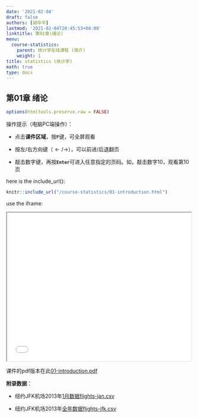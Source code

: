 ```yaml
---
date: '2021-02-04'
draft: false
authors: [胡华平]
lastmod: '2021-02-04T20:45:53+08:00'
linktitle: 第01章(绪论)
menu:
  course-statistics:
    parent: 统计学在线课程 (简介)
    weight: 1
title: statistics (统计学)
math: true
type: docs
---
```


## 第01章 绪论

```r
options(htmltools.preserve.raw = FALSE)
```

操作提示（电脑PC端操作）：

- 点击**课件区域**，按**`F`**键，可全屏观看

- 按左/右方向键（$\leftarrow/\rightarrow$），可以前进/后退翻页

- 敲击数字键，再按**`Enter`**可进入任意指定的页码。如，敲击数字10，观看第10页

here is the include_url():

```r
knitr::include_url("/course-statistics/01-introduction.html")
```

use the iframe:

<iframe width="99%" height="400" name="iframe" src="/course-statistics/01-introduction.html"></iframe>


课件的pdf版本在此[01-introduction.pdf](/course-statistics/material/01-introduction-2019.9.18.pdf)

**附录数据**：

- 纽约JFK机场2013年[1月数据flights-jan.csv](/course-statistics/data/flights-jan.csv)

- 纽约JFK机场2013年[全年数据flights-jfk.csv](/course-statistics/data/flights-jfk.csv)